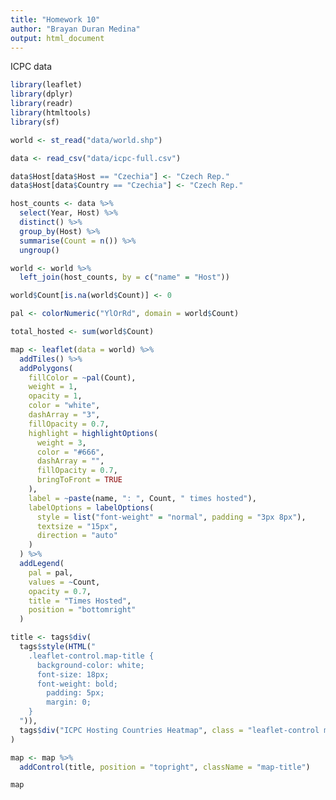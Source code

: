 ```yaml
---
title: "Homework 10"
author: "Brayan Duran Medina"
output: html_document
---
```


ICPC data

```r
library(leaflet)
library(dplyr)
library(readr)
library(htmltools)
library(sf)

world <- st_read("data/world.shp")

data <- read_csv("data/icpc-full.csv")

data$Host[data$Host == "Czechia"] <- "Czech Rep."
data$Host[data$Country == "Czechia"] <- "Czech Rep."

host_counts <- data %>%
  select(Year, Host) %>%
  distinct() %>%
  group_by(Host) %>%
  summarise(Count = n()) %>%
  ungroup()

world <- world %>%
  left_join(host_counts, by = c("name" = "Host"))

world$Count[is.na(world$Count)] <- 0

pal <- colorNumeric("YlOrRd", domain = world$Count)

total_hosted <- sum(world$Count)

map <- leaflet(data = world) %>%
  addTiles() %>%
  addPolygons(
    fillColor = ~pal(Count),
    weight = 1,
    opacity = 1,
    color = "white",
    dashArray = "3",
    fillOpacity = 0.7,
    highlight = highlightOptions(
      weight = 3,
      color = "#666",
      dashArray = "",
      fillOpacity = 0.7,
      bringToFront = TRUE
    ),
    label = ~paste(name, ": ", Count, " times hosted"),
    labelOptions = labelOptions(
      style = list("font-weight" = "normal", padding = "3px 8px"),
      textsize = "15px",
      direction = "auto"
    )
  ) %>%
  addLegend(
    pal = pal,
    values = ~Count,
    opacity = 0.7,
    title = "Times Hosted",
    position = "bottomright"
  )

title <- tags$div(
  tags$style(HTML("
    .leaflet-control.map-title { 
      background-color: white; 
      font-size: 18px; 
      font-weight: bold;
        padding: 5px;
        margin: 0;
    }
  ")),
  tags$div("ICPC Hosting Countries Heatmap", class = "leaflet-control map-title")
)

map <- map %>%
  addControl(title, position = "topright", className = "map-title")

map
```